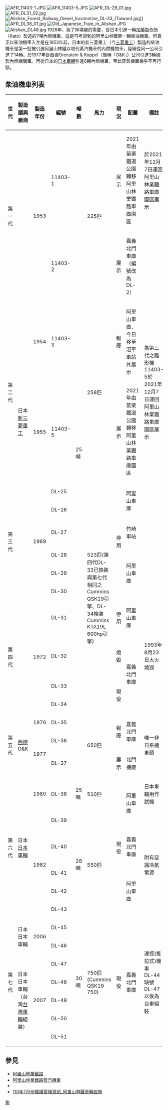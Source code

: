 [[File:AFR_11403-1.JPG|thumb]]
[[File:AFR_11403-5.JPG|thumb]]
[[File:AFR_DL-29_01.jpg|thumb]]
[[File:AFR_DL31_02.jpg|thumb]]
[[File:Alishan_Forest_Railway_Diesel_locomotive_DL-33_(Taiwan).jpg|thumb]]]]
[[File:AFR_DL38_01.jpg|thumb]]
[[File:Old_Japanese_Train_in_Alishan.JPG|thumb]]
[[File:Alishan_DL48.jpg|thumb]]
1926年，為了林場線的需要，從日本引進一輛[[加藤製作所|加藤製作所]]（Kato）製造的7噸內燃機車，這是可考證到的阿里山林鐵第一輛柴油機車。但真正以柴油機車入主是在1953年起，日本的新三菱重工（今[[三菱重工|三菱重工]]）製造的柴油機車是第一批被引進阿里山林鐵以取代蒸汽機車的內燃機關車，陸續從同一公司引進了14輛。於1977年從西德Orenstein & Koppel（簡稱「O&K」）公司引進3輛德製內燃機關車。再從日本的[[日本車輛|日本車輛]]引進6輛內燃機車，至此蒸氣機車幾乎不再行駛。

== 柴油機車列表 ==
{| class="wikitable" style="font-size:100%;"
! 世代
! 製造國與廠商
! 製造年份
! 編號
! 噸數
! 馬力
! 現況
! 配屬
! 備註
|-
| rowspan="2" | 第一代
| rowspan="14" | 日本[[三菱重工业|新三菱重工]]
| rowspan="2" | 1953
| 11403-1
| rowspan="17" | 25噸
| rowspan="2" | 225匹
| 展示
| 2021年由苗栗鐵道公園轉移阿里山林業鐵路車庫園區
| 於2021年12月7日運回阿里山林業鐵路車庫園區展示
|-
| 11403-2
| 展示
| 嘉義北門車庫（編號改為DL-2）
| 
|-
| rowspan="2" | 第二代
| rowspan="1" | 1954
| 11403-3
| rowspan="2" | 258匹
| rowspan="1" | 報廢
| rowspan="1" | 阿里山車庫，今日移至沼平車站外展示
| rowspan="2" | 為第三代之雛形機
11403-5於2021年12月7日運回阿里山林業鐵路車庫園區展示
|-
| rowspan="1" | 1955
| 11403-5
| rowspan="1" | 展示
| rowspan="1" | 2021年由苗栗鐵道公園轉移阿里山林業鐵路車庫園區
|-
| rowspan="6" | 第三代
| rowspan="6" | 1969
| DL-25
| rowspan="10" | 523匹(第四代DL-33已換裝與第七代相同之Cummins QSK19引擎、DL-34換裝Cummins KTA19L 600hp引擎)
| rowspan="6" | 停用
| rowspan="2" | 阿里山車庫
| 
|-
| DL-26
| 
|-
| DL-27
| rowspan="1" | 竹崎車站
| 
|-
| DL-28
| rowspan="3" | 阿里山車庫
| 
|-
| DL-29
| 
|-
| DL-30
| 
|-
| rowspan="4" | 第四代
| rowspan="4" | 1972
| DL-31
| rowspan="1" | 停用
| rowspan="1" | 阿里山車庫
| 
|-
| DL-32
| rowspan="1" | 燒毀
| rowspan="3" | 嘉義北門車庫
| 1993年8月23日大火燒毀
|-
| DL-33
| rowspan="2" | 現役
| 
|-
| DL-34
| 
|-
| rowspan="3" | 第五代
| rowspan="3" |[[西德|西德]][[O&K重工業|O&K]]
| rowspan="1" | 1976
| DL-35
| rowspan="3" | 650匹
| rowspan="2" | 報廢
| rowspan="2" | 嘉義北門車庫
| rowspan="3" |唯一非日系機車頭
|- 
| rowspan="2" | 1977
| DL-36
|-
| DL-37
| rowspan="1" | 展示
| rowspan="1" | 北門機廠
|-
| rowspan="6" | 第六代
| rowspan="6" |日本[[日本車輛製造|日本車輛]]
| rowspan="1" | 1980
| DL-38
| rowspan="1" | 25噸
| rowspan="1" | 510匹
| rowspan="6" | 現役
| rowspan="2" | 阿里山車庫
| 日本車輛用作試機
|-
| rowspan="5" |1982
| DL-39
| rowspan="5" | 28噸
| rowspan="5" | 550匹
| rowspan="5" |附有空調冷氣電源
|-
| DL-40
|嘉義北門車庫
|-
| DL-41
| rowspan="3" |阿里山車庫
|-
| DL-42
|-
| DL-43
|-
| rowspan="7" | 第七代
| rowspan="2" |日本日本車輛
| rowspan="2" | 2006
| DL-45
| rowspan="7" | 30噸
| rowspan="7" | 750匹(Cummins QSK19 750)
| rowspan="7" | 現役
| rowspan="7" | 嘉義北門車庫
| rowspan="7" | 連控(推拉式)機車<br>DL-44缺號<br>DL-47以後為台車組裝
|-
| DL-46
|-
| rowspan="5" |日本日本車輛<br>（台灣[[台灣車輛|台灣車輛]]組裝）
| rowspan="5" | 2007
| DL-47
|-
| DL-48
|-
| DL-49
|-
| DL-50
|-
| DL-51
|}

== 參見 ==
{{Commonscat|Diesel locomotives of Alishan Forest Railway}}
*[[阿里山林業鐵路|阿里山林業鐵路]]
*[[阿里山林業鐵路蒸汽機車|阿里山林業鐵路蒸汽機車]]
*{{le|O&K重工業|Orenstein & Koppel}}
*[https://recreation.forest.gov.tw/Files/Forestry/FR/Maintenance/110%E5%B9%B47%E6%9C%88%E4%BB%BD%E7%B6%AD%E8%AD%B7%E7%AE%A1%E7%90%86%E8%B3%87%E8%A8%8A_%E9%98%BF%E9%87%8C%E5%B1%B1%E6%9E%97%E9%90%B5%E8%BB%8A%E8%BC%9B%E8%A8%AD%E6%96%BD.pdf 110年7月份維護管理資訊_阿里山林鐵車輛設施] {{Wayback|url=https://recreation.forest.gov.tw/Files/Forestry/FR/Maintenance/110%E5%B9%B47%E6%9C%88%E4%BB%BD%E7%B6%AD%E8%AD%B7%E7%AE%A1%E7%90%86%E8%B3%87%E8%A8%8A_%E9%98%BF%E9%87%8C%E5%B1%B1%E6%9E%97%E9%90%B5%E8%BB%8A%E8%BC%9B%E8%A8%AD%E6%96%BD.pdf |date=20210810092732 }}

{{阿里山林鐵車輛分類列表}}


[[Category:阿里山森林鐵路柴油機車|柴]]